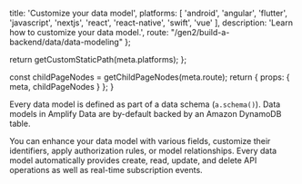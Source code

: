 
  title: 'Customize your data model',
  platforms: [
    'android',
    'angular',
    'flutter',
    'javascript',
    'nextjs',
    'react',
    'react-native',
    'swift',
    'vue'
  ],
description: 'Learn how to customize your data model.',
  route: "/gen2/build-a-backend/data/data-modeling"
};

  return getCustomStaticPath(meta.platforms);
};

  const childPageNodes = getChildPageNodes(meta.route);
  return {
    props: {
      meta,
      childPageNodes
    }
  };
}


Every data model is defined as part of a data schema (`a.schema()`). Data models in Amplify Data are by-default backed by an Amazon DynamoDB table.

You can enhance your data model with various fields, customize their identifiers, apply authorization rules, or model relationships. Every data model automatically provides create, read, update, and delete API operations as well as real-time subscription events.

<Overview childPageNodes={props.childPageNodes} />
